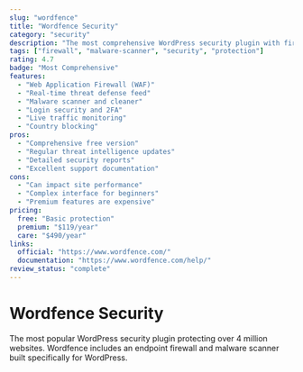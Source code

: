 ```yaml
---
slug: "wordfence"
title: "Wordfence Security"
category: "security"
description: "The most comprehensive WordPress security plugin with firewall, malware scanner, and real-time threat defense."
tags: ["firewall", "malware-scanner", "security", "protection"]
rating: 4.7
badge: "Most Comprehensive"
features:
  - "Web Application Firewall (WAF)"
  - "Real-time threat defense feed"
  - "Malware scanner and cleaner"
  - "Login security and 2FA"
  - "Live traffic monitoring"
  - "Country blocking"
pros:
  - "Comprehensive free version"
  - "Regular threat intelligence updates"
  - "Detailed security reports"
  - "Excellent support documentation"
cons:
  - "Can impact site performance"
  - "Complex interface for beginners"
  - "Premium features are expensive"
pricing:
  free: "Basic protection"
  premium: "$119/year"
  care: "$490/year"
links:
  official: "https://www.wordfence.com/"
  documentation: "https://www.wordfence.com/help/"
review_status: "complete"
---
```


# Wordfence Security

The most popular WordPress security plugin protecting over 4 million websites. Wordfence includes an endpoint firewall and malware scanner built specifically for WordPress.